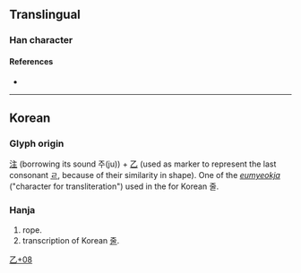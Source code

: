 {{character info/new}}
==Translingual==

===Han character===
{{Han char|rn=5|rad=乙|as=08|sn=9|four=|canj=EGN|ids=⿱注乙}}

====References====
* {{Han ref|kx=0084.241|dj=0171.340|hdz=10056.051|uh=4E7C|ud=20092}}

----

==Korean==

===Glyph origin===
[[注]] (borrowing its sound 주(ju)) + [[乙]] (used as marker to represent the last consonant [[ㄹ]], because of their similarity in shape). One of the ''[[음역자|eumyeokja]]'' ("character for transliteration") used in the {{w|Idu script}} for Korean 줄.

===Hanja===
{{ko-hanja|hangeul=[[줄]]|rv=jul|mr=chul|y=cwul}}

# rope.
# transcription of Korean [[줄]].

[[Category:Korean-only CJKV Characters|乙+08]]